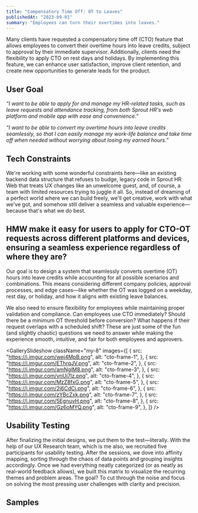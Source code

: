 ```yaml
---
title: "Compensatory Time Off: OT to Leaves"
publishedAt: "2023-09-01"
summary: "Employees can turn their overtimes into leaves."
---
```


<ImageBlock
    src="https://i.imgur.com/6QKLnUQ.png"
    alt="Sprout UI Library Screenshot"
    containerHeight="400"
/>

<VideoBlock src="https://i.imgur.com/MAiw1Gb.mp4" alt="cto" />

Many clients have requested a compensatory time off (CTO) feature that allows employees to convert their overtime hours into leave credits, subject to approval by their immediate supervisor. Additionally, clients need the flexibility to apply CTO on rest days and holidays. By implementing this feature, we can enhance user satisfaction, improve client retention, and create new opportunities to generate leads for the product.

## User Goal

_“I want to be able to apply for and manage my HR-related tasks, such as leave requests and attendance tracking, from both Sprout HR's web platform and mobile app with ease and convenience.”_

_“I want to be able to convert my overtime hours into leave credits seamlessly, so that I can easily manage my work-life balance and take time off when needed without worrying about losing my earned hours.”_

## Tech Constraints

We're working with some wonderful constraints here—like an existing backend data structure that refuses to budge, legacy code in Sprout HR Web that treats UX changes like an unwelcome guest, and, of course, a team with limited resources trying to juggle it all. So, instead of dreaming of a perfect world where we can build freely, we'll get creative, work with what we've got, and somehow still deliver a seamless and valuable experience—because that's what we do best.

## HMW make it easy for users to apply for CTO-OT requests across different platforms and devices, ensuring a seamless experience regardless of where they are?

<ImageBlock
    src="https://i.imgur.com/LMExM4t.png"
    alt="CTO Time Mapping"
    caption="Time and Attendance Mapping"
    containerHeight="650"
/>

Our goal is to design a system that seamlessly converts overtime (OT) hours into leave credits while accounting for all possible scenarios and combinations. This means considering different company policies, approval processes, and edge cases—like whether the OT was logged on a weekday, rest day, or holiday, and how it aligns with existing leave balances.

We also need to ensure flexibility for employees while maintaining proper validation and compliance. Can employees use CTO immediately? Should there be a minimum OT threshold before conversion? What happens if their request overlaps with a scheduled shift? These are just some of the fun (and slightly chaotic) questions we need to answer while making the experience smooth, intuitive, and fair for both employees and approvers.

<GallerySlideshow
    className="my-8"
    images={[
        {
            src: "https://i.imgur.com/wej4MpB.png",
            alt: "cto-frame-1",
        },
        {
            src: "https://i.imgur.com/EThrqJV.png",
            alt: "cto-frame-2",
        },
        {
            src: "https://i.imgur.com/amNglM8.png",
            alt: "cto-frame-3",
        },
        {
            src: "https://i.imgur.com/vnUi7lz.png",
            alt: "cto-frame-4",
        },
        {
            src: "https://i.imgur.com/MzZ8fxG.png",
            alt: "cto-frame-5",
        },
        {
            src: "https://i.imgur.com/2j6CdCj.png",
            alt: "cto-frame-6",
        },
        {
            src: "https://i.imgur.com/zYBcZxk.png",
            alt: "cto-frame-7",
        },
        {
            src: "https://i.imgur.com/5EgnuvH.png",
            alt: "cto-frame-8",
        },
        {
            src: "https://i.imgur.com/Gz6oMYQ.png",
            alt: "cto-frame-9",
        },
    ]}
/>

## Usability Testing

After finalizing the initial designs, we put them to the test—literally. With the help of our UX Research team, which is me also, we recruited five participants for usability testing. After the sessions, we dove into affinity mapping, sorting through the chaos of data points and grouping insights accordingly. Once we had everything neatly categorized (or as neatly as real-world feedback allows), we built this matrix to visualize the recurring themes and problem areas. The goal? To cut through the noise and focus on solving the most pressing user challenges with clarity and precision.

<ImageBlock
    src="https://i.imgur.com/nMLyTWZ.png"
    alt="usability testing matrix"
    caption="UT Matrix"
    containerHeight="620"
/>

<div className="flex flex-col gap-4 mt-4">
    <SolutionCard
        number={1}
        title="User Onboarding & Product Tours"
        description="Because let’s be real, if a feature feels like rocket science, users will abandon it faster than they abandon unread emails. A guided tour will help them get comfortable with new functionalities and (hopefully) encourage them to use the mobile app more."
    />
    <SolutionCard
        number={2}
        title="Proper Naming Conventions"
        description="The HR industry takes its wording very seriously, and we don’t want to start any linguistic wars over misplaced and, or. Precision is key Here."
    />
    <SolutionCard
        number={3}
        title="Automated Calculation & Preview"
        description="No one enjoys doing mental math, especially when it involves leave credits. A seamless, automated preview of CTO conversion will save users from unnecessary guesswork."
    />
    <SolutionCard
        number={4}
        title="Edge Case for Multiple OT Requests in One Day"
        description="Because some people really love working overtime (or just have terrible luck with deadlines), we need to ensure the system can handle multiple OT applications smoothly."
    />
</div>

## Samples

<VideoBlock src="https://i.imgur.com/OLOwnNQ.mp4" alt="cto" />

<VideoBlock src="https://i.imgur.com/UakQcXs.mp4" alt="cto" />
